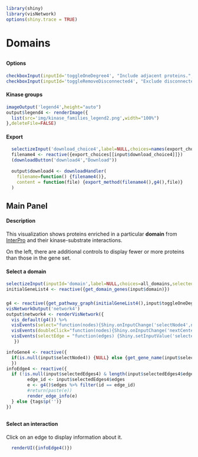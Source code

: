 ```r
library(shiny)
library(visNetwork)
options(shiny.trace = TRUE)
```
# Domains
##  {.sidebar data-width="200" .opening-page-text}
#### Options
```r
checkboxInput(inputId='toggleOneDegree4', "Include adjacent proteins.", value = FALSE)
checkboxInput(inputId='toggleRemoveDisconnected4', "Exclude disconnected proteins.", value = TRUE)
```

#### Kinase groups
```r
imageOutput('legend4',height="auto")
output$legend4 <- renderImage({
  list(src='img/kinase_families_legend2.png',width="100%")
},deleteFile=FALSE)
```

#### Export
```r
  selectizeInput('download_choice4',label=NULL,choices=names(export_choices))
  filename4 <- reactive({export_choices[[input$download_choice4]]})
  (downloadButton('download4',"Download"))
  
  output$download4 <- downloadHandler(
    filename=function() {filename4()},
    content = function(file) {export_method(filename4(),g4(),file)}
  )
```
## Main Panel
#### Description {.opening-page-text}
This visualization shows proteins enriched in a particular <b>domain</b> from [InterPro](https://www.ebi.ac.uk/interpro/) and their kinase-substrate interactions. 

On the left, there are additional controls to display fewer or more proteins than those in the gene set.

#### Select a domain
```r
selectizeInput(inputId='domain',label=NULL,choices=all_domains,selected="SH3 domain",options=list(maxOptions=200))
initialGeneList4 <- reactive({get_domain_genes(input$domain)})
```

### {}
```r
g4 <- reactive({get_pathway_graph(initialGeneList4(),input$toggleOneDegree4,input$toggleRemoveDisconnected4)})
visNetworkOutput('network4')
output$network4 <- renderVisNetwork({
  vis_default(g4()) %>%
  visEvents(select="function(nodes){Shiny.onInputChange('selectNode4',nodes.nodes);}") %>%
  visEvents(doubleClick="function(nodes){Shiny.onInputChange('nextCenterNode',nodes.nodes)}") %>%
  visEvents(selectEdge = "function(edges) {Shiny.setInputValue('selectedEdges4', edges);}")
   })

infoGene4 <- reactive({
  if(is.null(input$selectNode4)) {NULL} else {get_gene_name(input$selectNode4)}
  })
infoEdge4 <- reactive({
  if (!is.null(input$selectedEdges4) & length(input$selectedEdges4$edges)==1) {
        edge_id <- input$selectedEdges4$edges
        e <- g4()$edges %>% filter(id == edge_id)
        #return(paste(e))
        render_edge_info(e)
  } else {tags$p('')}
})
```

##  {data-width="200" .opening-page-text}
#### Select an interaction
Click on an edge to display information about it.
```r
  renderUI({infoEdge4()})
```
